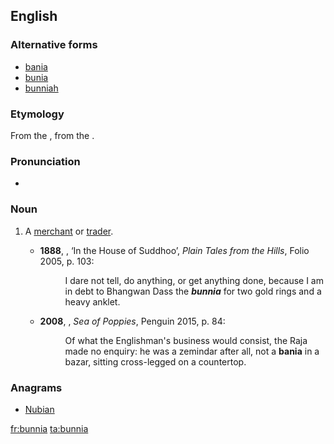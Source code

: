 ==English==

===Alternative forms===
* [[bania]]
* [[bunia]]
* [[bunniah]]

===Etymology===
From the {{etyl|hi|en}} {{m|hi||}}, from the {{etyl|gu|en}} {{m|gu||}}.

===Pronunciation===
* {{IPA|/ˈbʌnjə/|lang=en}}

===Noun===
{{en-noun}}

# {{lb|en|India}} A [[merchant]] or [[trader]].
#* '''1888''', {{w|Rudyard Kipling}}, ‘In the House of Suddhoo’, ''Plain Tales from the Hills'', Folio 2005, p. 103:
#*: I dare not tell, do anything, or get anything done, because I am in debt to Bhangwan Dass the '''''bunnia''''' for two gold rings and a heavy anklet.
#* '''2008''', {{w|Amitav Ghosh}}, ''Sea of Poppies'', Penguin 2015, p. 84:
#*: Of what the Englishman's business would consist, the Raja made no enquiry: he was a zemindar after all, not a '''bania''' in a bazar, sitting cross-legged on a countertop.

===Anagrams===
* [[Nubian#English|Nubian]]

[[fr:bunnia]]
[[ta:bunnia]]